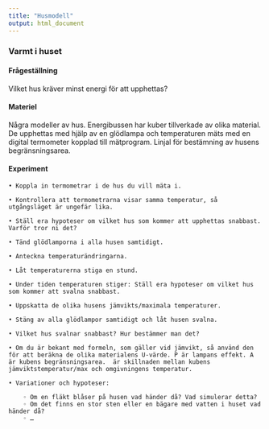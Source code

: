 ```yaml
---
title: "Husmodell"
output: html_document
---
```



### Varmt i huset


#### Frågeställning

Vilket hus kräver minst energi för att upphettas?


#### Materiel

Några modeller av hus. Energibussen har kuber tillverkade av olika material. De upphettas med hjälp av en glödlampa och temperaturen mäts med en digital termometer kopplad till mätprogram. Linjal för bestämning av husens begränsningsarea.


#### Experiment

    • Koppla in termometrar i de hus du vill mäta i.

    • Kontrollera att termometrarna visar samma temperatur, så utgångsläget är ungefär lika.

    • Ställ era hypoteser om vilket hus som kommer att upphettas snabbast. Varför tror ni det?

    • Tänd glödlamporna i alla husen samtidigt.

    • Anteckna temperaturändringarna.

    • Låt temperaturerna stiga en stund.

    • Under tiden temperaturen stiger: Ställ era hypoteser om vilket hus som kommer att svalna snabbast.

    • Uppskatta de olika husens jämvikts/maximala temperaturer.

    • Stäng av alla glödlampor samtidigt och låt husen svalna.

    • Vilket hus svalnar snabbast? Hur bestämmer man det?

    • Om du är bekant med formeln, som gäller vid jämvikt, så använd den för att beräkna de olika materialens U-värde. P är lampans effekt. A är kubens begränsningsarea.  är skillnaden mellan kubens jämviktstemperatur/max och omgivningens temperatur.

    • Variationer och hypoteser:

        ◦ Om en fläkt blåser på husen vad händer då? Vad simulerar detta?
        ◦ Om det finns en stor sten eller en bägare med vatten i huset vad händer då?
        ◦ …

